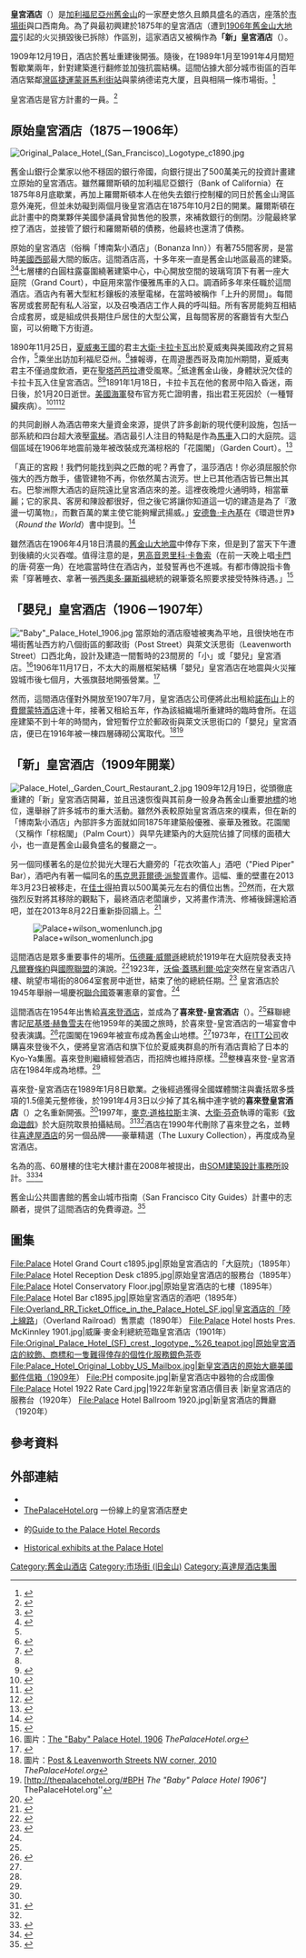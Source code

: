 {{Infobox hotel
| hotel_name         = 皇宮酒店<br>The Palace Hotel
| image              = Palace Hotel and Lotta's Fountain.jpg
| caption            = 舊金山[[市場街_(舊金山)|市場街]]的「新」皇宮酒店
| image_width        = 250px
| location           = {{USA}}
| year built         = 1909年
| address            = [[加利福尼亞州|加利福尼亞州]][[舊金山|舊金山]]<br>新蒙哥馬利街2號
| pushpin_map        = United States San Francisco Central
| pushpin_map_caption=Location in Central San Francisco
| latd               = 37.7884
| longd              = -122.4020
| coordinates        = {{coord|37.7884|-122.4020|type:landmark_region:US-CA|display=inline,title}}
| opening_date       = 1909年12月19日
| architect          = {{le|特羅布里奇和利文斯頓|Trowbridge & Livingston}}
| operator           = [[喜達屋酒店及度假酒店國際集團|喜達屋酒店及度假酒店]]
| owner              = {{le|Kyo-Ya酒店及渡假村|Kyo-Ya Hotels & Resorts}}
| number_of_rooms    = 553
| number_of_suites   = 34
| number_of_restaurants = 花園閣<ref>{{cite web|url=http://www.starwoodhotels.com/luxury/property/dining/attraction_detail.html?propertyID=373&attractionId=30431|title=旧金山皇宫豪华精选酒店 花园阁|website=starwoodhotels.com|publisher=[[喜達屋酒店及度假酒店國際集團|喜達屋酒店及度假村]]|accessdate=2015-04-06|archive-url=https://web.archive.org/web/20150412222238/http://www.starwoodhotels.com/luxury/property/dining/attraction_detail.html?propertyID=373&attractionId=30431|archive-date=2015-04-12|dead-url=yes}}</ref><br>（The Garden Court）<br>吹笛酒吧及燒烤<ref>{{cite web|url=http://www.starwoodhotels.com/luxury/property/dining/attraction_detail.html?propertyID=373&attractionId=30433|title=旧金山皇宫豪华精选酒店 吹笛酒吧|website=starwoodhotels.com|publisher=[[喜達屋酒店及度假酒店國際集團|喜達屋酒店及度假村]]|accessdate=2015-04-06|archive-url=https://web.archive.org/web/20150412215042/http://www.starwoodhotels.com/luxury/property/dining/attraction_detail.html?propertyID=373&attractionId=30433|archive-date=2015-04-12|dead-url=yes}}</ref><br>（Pied Piper Bar & Grill）<br>Kyo-ya
| floor_area         = {{convert|592000|sqft|abbr=off}}
| floors             = 9
| height             = {{convert|35|m|abbr=off}}
| website            = {{url|SFPalace.com}}<br>{{url|ThePalaceHotel.org}}（歷史）
| footnotes          = <ref>{{emporis|221779}}</ref><ref>{{structurae|s0021854}}</ref><ref>{{cite web | title=Palace Hotel Accommodations | url=http://www.sfpalace.com/Accommodations | publisher=The Palace Hotel | year=2010 | accessdate=2010-04-18 | deadurl=yes | archiveurl=https://web.archive.org/web/20100411072824/http://www.sfpalace.com/Accommodations | archivedate=2010年4月11日 | df= }}</ref>
{{designation list|embed=yes|designation1=SFDL|designation1_number=18|designation1_date=1969年<ref name=SFLandmark>{{cite web|title=City of San Francisco Designated Landmarks|publisher=City of San Francisco|url=http://www.sf-planning.org/Modules/ShowDocument.aspx?documentid=5081|accessdate=2012-10-21|archive-url=https://web.archive.org/web/20140325040805/http://sf-planning.org/Modules/ShowDocument.aspx?documentid=5081|archive-date=2014-03-25|dead-url=yes}}</ref>}}
}}

'''皇宮酒店'''（{{lang-en|The Palace Hotel}}）是[[加利福尼亞州|加利福尼亞州]][[舊金山|舊金山]]的一家歷史悠久且頗具盛名的酒店，座落於[[市場街_(舊金山)|市場街]]與{{le|新蒙哥馬利街|New Montgomery Street}}口西南角。為了與最初興建於1875年的皇宮酒店（遭到[[1906年舊金山大地震|1906年舊金山大地震]]引起的火災損毀後已拆除）作區別，這家酒店又被稱作為'''「新」皇宮酒店'''（{{lang-en|"New" Palace Hotel}}）。

1909年12月19日，酒店於舊址重建後開張。隨後，在1989年1月至1991年4月間短暫歇業兩年，針對建築進行翻修並加強抗震結構。這間佔據大部分城市街區的百年酒店緊鄰[[舊金山灣區捷運系統|灣區捷運]][[蒙哥馬利街站|蒙哥馬利街站]]與蒙纳德诺克大厦，且與{{le|羅塔噴泉|Lotta's Fountain}}相隔一條市場街。<ref>{{cite web|url=http://www.monadnocksf.com/history.htm|title=History of the Monadnock Building|website=Monadnocksf.com|accessdate=2014-01-28|archive-url=https://web.archive.org/web/20140209040451/http://www.monadnocksf.com/history.htm|archive-date=2014-02-09|dead-url=yes}}</ref>

皇宮酒店是{{le|美國歷史保存國民信託|National Trust for Historic Preservation}}官方計畫{{le|美國歷史酒店|Historic Hotels of America}}的一員。<ref name=hha>{{cite journal|title=Palace Hotel, a Historic Hotels of America member|url=http://www.historichotels.org/hotels-resorts/palace-hotel/|publisher=Historic Hotels of America|accessdate=2014-01-28|journal=|archive-date=2014-02-02|archive-url=https://web.archive.org/web/20140202205651/http://www.historichotels.org/hotels-resorts/palace-hotel/|dead-url=no}}</ref>

==原始皇宮酒店（1875－1906年）==

[[File:Original_Palace_Hotel_(San_Francisco)_Logotype_c1890.jpg|thumb]]
{{Multiple image
|align=left
|direction = vertical
|width = 250
|image1 = Palace Hotel 1887.jpg
|caption1 =1875年的皇宮酒店
|image2=Palace Hotel Fire April 18, 1906.jpg
|caption2=1906年火災
}}

舊金山銀行企業家{{le|威廉·查普曼·羅爾斯頓|William Chapman Ralston}}以他不穩固的銀行帝國，向銀行提出了500萬美元的投資計畫建立原始的皇宮酒店。雖然羅爾斯頓的加利福尼亞銀行（Bank of California）在1875年8月底歇業，再加上羅爾斯頓本人在他失去銀行控制權的同日於舊金山灣區意外淹死，但並未妨礙到兩個月後皇宮酒店在1875年10月2日的開業。羅爾斯頓在此計畫中的商業夥伴美國參議員{{le|威廉·沙龍|William Sharon}}曾拋售他的{{le|康斯塔克礦|Comstock Lode}}股票，來補救銀行的倒閉。沙龍最終掌控了酒店，並接管了銀行和羅爾斯頓的債務，他最終也還清了債務。

原始的皇宮酒店（俗稱「博南紮小酒店」（Bonanza Inn））有著755間客房，是當時[[美國西部|美國西部]]最大間的飯店。這間酒店高{{convert|120|ft}}，十多年來一直是舊金山地區最高的建築。<ref name="Richards2002">{{cite book|author=Rand Richards|title=Historic Walks in San Francisco: 18 Trails Through the City's Past|url=http://books.google.com/books?id=SMuQi_WnKyQC&pg=PA210|year=2002|publisher=Heritage House Publishers|isbn=978-1-879367-03-6|page=210|access-date=2015-04-06|archive-date=2016-05-09|archive-url=https://web.archive.org/web/20160509034914/https://books.google.com/books?id=SMuQi_WnKyQC&pg=PA210|dead-url=no}}</ref><ref name="Berger2011">{{cite book|author=Molly W. Berger|title=Hotel Dreams: Luxury, Technology, and Urban Ambition in America, 1829–1929|url=http://books.google.com/books?id=HvZnq3rWbbgC&pg=PT157|date=2011-06-01|publisher=JHU Press|isbn=978-1-4214-0184-3|page=148|quote=By any standard, the new Palace Hotel was huge. It stood 120 feet high, its seven stories towering over the city like an enormous fortress.|access-date=2015-04-06|archive-date=2016-06-03|archive-url=https://web.archive.org/web/20160603075825/https://books.google.com/books?id=HvZnq3rWbbgC&pg=PT157|dead-url=no}}</ref>七層樓的白圓柱露臺圍繞著建築中心，中心開放空間的玻璃穹頂下有著一座大庭院（Grand Court），中庭用來當作優雅馬車的入口。調酒師{{le|威廉·“雞尾酒”·布思比|William "Cocktail" Boothby}}多年來任職於這間酒店。酒店內有著大型紅杉鑲板的液壓電梯，在當時被稱作「上升的房間」。每間客房或套房配有私人浴室，以及召喚酒店工作人員的呼叫鈕。所有客房能夠互相結合成套房，或是組成供長期住戶居住的大型公寓，且每間客房的客廳皆有大型凸窗，可以俯瞰下方街道。

1890年11月25日，[[夏威夷王國|夏威夷王國]]的君主[[大衛·卡拉卡瓦|大衛·卡拉卡瓦]]出於夏威夷與美國政府之貿易合作，<ref name="Dando-Collins2014"/>乘坐{{le|查理斯頓號 (C-2)|USS Charleston (C-2)|查理斯頓號}}出訪加利福尼亞州。<ref>{{cite book|title=All about Hawaii: The Recognized Book of Authentic Information on Hawaii, Combined with Thrum's Hawaiian Annual and Standard Guide|url=https://books.google.com/books?id=WU4XAAAAYAAJ&pg=RA1-PA126|year=1890|publisher=Honolulu Star-Bulletin|page=1|access-date=2018-02-21|archive-date=2017-04-23|archive-url=https://web.archive.org/web/20170423150150/https://books.google.com/books?id=WU4XAAAAYAAJ&pg=RA1-PA126|dead-url=no}}</ref>據報導，在周遊墨西哥及南加州期間，夏威夷君主不僅過度飲酒，更在[[聖塔芭芭拉_(加利福尼亞州)|聖塔芭芭拉]]遭受風寒。<ref name="Kuykendall1967">{{cite book|author=Ralph S. Kuykendall|title=The Hawaiian Kingdom: 1874-1893, the Kalakaua dynasty|url=https://books.google.com/books?id=41gjgT5C0K8C&pg=PA472|year=1967|publisher=University of Hawaii Press|isbn=978-0-87022-433-1|page=472}}</ref>抵達舊金山後，身體狀況欠佳的卡拉卡瓦入住皇宮酒店。<ref name="Dando-Collins2014"/><ref name="Armstrong2013">{{cite book|author=William Armstrong|title=Around the World with a King|url=https://books.google.com/books?id=9xnRAgAAQBAJ&pg=PT22|date=13 December 2013|publisher=Tuttle Publishing|isbn=978-1-4629-1150-9|page=22}}</ref>1891年1月18日，卡拉卡瓦在他的套房中陷入昏迷，兩日後，於1月20日逝世。[[美國海軍|美國海軍]]發布官方死亡證明書，指出君王死因於{{le|布賴特氏病|Bright's disease}}（一種腎臟疾病）。<ref name="Dando-Collins2014">{{cite book|author=Stephen Dando-Collins|title=Taking Hawaii: How Thirteen Honolulu Businessmen Overthrew the Queen of Hawaii in 1893, With a Bluff|url=https://books.google.com/books?id=pmMkAwAAQBAJ&pg=PT38|date=2014-04-01|publisher=Open Road Media|isbn=978-1-4976-1429-1|page=38}}</ref><ref name="Vowell2011">{{cite book|author=Sarah Vowell|title=Unfamiliar Fishes|url=https://books.google.com/books?id=QRPXBXsU7UIC&pg=PT91|date=2011-03-22|publisher=Penguin Publishing Group|isbn=978-1-101-48645-0|page=91}}</ref><ref>{{cite news | author=[[Carl_Nolte|Carl Nolte]] | title=S.F.'s (New) Palace Hotel Celebrates a Century | url=http://www.sfgate.com/cgi-bin/article.cgi?f=/c/a/2009/08/22/MNB919BDP8.DTL | work=San Francisco Chronicle | date=2009-08-22 | accessdate=2010-04-18 | archive-date=2009-09-27 | archive-url=https://web.archive.org/web/20090927031314/http://www.sfgate.com/cgi-bin/article.cgi?f=%2Fc%2Fa%2F2009%2F08%2F22%2FMNB919BDP8.DTL | dead-url=no }}</ref>  

{{le|加利福尼亞銀行|Bank of California}}的共同創辦人{{le|威廉·羅爾斯頓|William Ralston}}為酒店帶來大量資金來源，提供了許多創新的現代便利設施，包括一部{{le|對講電話裝置|intercom}}系統和四台超大液壓[[電梯|電梯]]。酒店最引人注目的特點是作為[[馬車|馬車]]入口的大庭院。這個區域在1906年地震前幾年被改裝成充滿棕梠的「花園閣」（Garden Court）。<ref>{{cite web | author=Cooper, Bruce C. | title=A Brief Illustrated History of the Palace Hotel of San Francisco | url=http://thepalacehotel.org/#GC | work=ThePalaceHotel.org | accessdate=2015-04-04 | archive-date=2015-04-02 | archive-url=https://web.archive.org/web/20150402125945/http://thepalacehotel.org/#GC | dead-url=no }}</ref>

「真正的宮殿！我們何能找到與之匹敵的呢？再會了，溫莎酒店！你必須屈服於你強大的西方敵手，儘管建物不再，你依然萬古流芳。世上已其他酒店皆已無出其右。巴黎洲際大酒店的庭院遠比皇宮酒店來的差。這裡夜晚燈火通明時，相當華麗；它的家具、客房和陳設都很好，但之後它將讓你知道這一切的建造是為了『激盪一切萬物』，而數百萬的業主使它能夠耀武揚威。」[[安德魯·卡內基|安德魯·卡內基]]在《環遊世界》（''Round the World''）書中提到。<ref>{{cite book|url=http://www.gutenberg.org/cache/epub/6411/pg6411.html|author= Andrew Carnegie|title=''Round the World''|year=2005|publisher=Cosimo, Inc.|isbn=9781596055582}}</ref>

雖然酒店在1906年4月18日清晨的[[1906年舊金山大地震|舊金山大地震]]中倖存下來，但是到了當天下午遭到後續的火災吞噬。值得注意的是，[[男高音|男高音]][[恩里科·卡魯索|恩里科·卡魯索]]（在前一天晚上唱[[卡門|卡門]]的唐·荷塞一角）在地震當時住在酒店內，並發誓再也不進城。有都市傳說指卡魯索「穿著睡衣、拿著一張[[西奧多·羅斯福|西奧多·羅斯福]]總統的親筆簽名照要求接受特殊待遇。」<ref>{{cite book|url=https://books.google.co.uk/books?id=UpIusDtpbVsC&pg=PA157&lpg=PA157&dq=Theodore+Roosevelt+Enrico+Caruso+Palace+Hotel&source=bl&ots=xl7JPLXx6i&sig=5X9MRwqZ5SKrxlHO5c2aoj7I-N0&hl=zh-TW&sa=X&ei=_S8iVbLkE8Hk8AXjx4HwCA&ved=0CEYQ6AEwBQ#v=onepage&q=Theodore%20Roosevelt%20Enrico%20Caruso%20Palace%20Hotel&f=false|author=Ethan Mordden|title=''Opera Anecdotes''|page=157|year=1988|publisher=Oxford University Press|isbn=9780195056617|access-date=2015-04-06|archive-date=2015-04-21|archive-url=https://web.archive.org/web/20150421220443/https://books.google.co.uk/books?id=UpIusDtpbVsC&pg=PA157&lpg=PA157&dq=Theodore+Roosevelt+Enrico+Caruso+Palace+Hotel&source=bl&ots=xl7JPLXx6i&sig=5X9MRwqZ5SKrxlHO5c2aoj7I-N0&hl=zh-TW&sa=X&ei=_S8iVbLkE8Hk8AXjx4HwCA&ved=0CEYQ6AEwBQ#v=onepage&q=Theodore%20Roosevelt%20Enrico%20Caruso%20Palace%20Hotel&f=false|dead-url=no}}</ref>

==「嬰兒」皇宮酒店（1906－1907年）==
[[File:"Baby"_Palace_Hotel_1906.jpg|thumb]]
當原始的酒店廢墟被夷為平地，且很快地在市場街舊址西方約八個街區的郵政街（Post Street）與萊文沃思街（Leavenworth Street）口西北角，設計及建造一間暫時的23間房的「小」或「嬰兒」皇宮酒店。<ref>圖片：[http://thepalacehotel.org/#BPH1906 The "Baby" Palace Hotel, 1906] {{Wayback|url=http://thepalacehotel.org/#BPH1906 |date=20150402125945 }} ''ThePalaceHotel.org''</ref>1906年11月17日，不太大的兩層框架結構「嬰兒」皇宮酒店在地震與火災摧毀城市後七個月，大張旗鼓地開張營業。<ref>{{cite web|url=http://thepalacehotel.org/#SFC|title=Doors Of Palace Thrown Open|publisher=San Francisco CALL|date=1906-11-18|page=35|accessdate=2015-04-06|archive-date=2015-04-02|archive-url=https://web.archive.org/web/20150402125945/http://thepalacehotel.org/#SFC|dead-url=no}}</ref>

然而，這間酒店僅對外開放至1907年7月，皇宮酒店公司便將此出租給[[諾布山|諾布山]]上的[[舊金山費爾蒙特酒店|費爾蒙特酒店]]達十年，接著又租給{{le|奧林匹克俱樂部|The Olympic Club}}五年，作為該組織場所重建時的臨時會所。在這座建築不到十年的時間內，曾短暫佇立於郵政街與萊文沃思街口的「嬰兒」皇宮酒店，便已在1916年被一棟四層磚砌公寓取代。<ref>圖片：[http://thepalacehotel.org/#PL2010 Post & Leavenworth Streets NW corner, 2010] {{Wayback|url=http://thepalacehotel.org/#PL2010 |date=20150402125945 }} ''ThePalaceHotel.org''</ref><ref>[http://thepalacehotel.org/#BPH ''The "Baby" Palace Hotel 1906"] {{Wayback|url=http://thepalacehotel.org/#BPH |date=20150402125945 }} ''ThePalaceHotel.org''</ref>

==「新」皇宮酒店（1909年開業）==
[[File:Palace_Hotel,_Garden_Court_Restaurant_2.jpg|thumb]]
1909年12月19日，從頭徹底重建的「新」皇宮酒店開幕，並且迅速恢復與其前身一般身為舊金山重要[[地標|地標]]的地位，還舉辦了許多城市的重大活動。雖然外表較原始皇宮酒店來的樸素，但在新的「博南紮小酒店」內部許多方面就如同1875年建築般優雅、豪華及雅致。花園閣（又稱作「棕梠閣」（Palm Court））與早先建築內的大庭院佔據了同樣的面積大小，也一直是舊金山最負盛名的餐廳之一。

另一個同樣著名的是位於拋光大理石大廳旁的「花衣吹笛人」酒吧（"Pied Piper" Bar），酒吧內有著一幅同名的[[馬克思菲爾德·派黎胥|馬克思菲爾德·派黎胥]]畫作。這幅{{convert|16|by|6|ft|sing=on}}、重{{convert|250|lb|kg|sing=on}}的壁畫在2013年3月23日被移走，在[[佳士得|佳士得]]拍賣以500萬美元左右的價位出售。<ref>{{cite news|last=Nolte|first=Carl|url=http://www.sfgate.com/bayarea/article/Palace-Hotel-removes-cultural-treasure-4377716.php|title=Palace Hotel removes 'cultural treasure'|publisher=SFGate|date=2013-03-22|accessdate=2015-04-06|archive-date=2015-03-21|archive-url=https://web.archive.org/web/20150321055857/http://www.sfgate.com/bayarea/article/Palace-Hotel-removes-cultural-treasure-4377716.php|dead-url=no}}</ref>然而，在大眾強烈反對將其移除的觀點下，最終酒店老闆讓步，又將畫作清洗、修補後歸還給酒吧，並在2013年8月22日重新掛回牆上。<ref>{{cite news|last=Nolte|first=Carl|url=http://www.sfgate.com/bayarea/article/Restored-Pied-Piper-returns-to-namesake-bar-4754251.php|title=Restored Pied Piper returns to namesake bar|publisher=SFGate|date=2013-08-23|accessdate=2015-04-06|archive-date=2015-03-26|archive-url=https://web.archive.org/web/20150326161054/http://www.sfgate.com/bayarea/article/Restored-Pied-Piper-returns-to-namesake-bar-4754251.php|dead-url=no}}</ref> 

[[File:Palace+wilson_womenlunch.jpg|thumb]]

這間酒店是眾多重要事件的場所。[[伍德羅·威爾遜|伍德羅·威爾遜]]總統於1919年在大庭院發表支持[[凡爾賽條約|凡爾賽條約]]與[[國際聯盟|國際聯盟]]的演說。<ref name="events">{{cite book|author=Richard Harned|url=http://www.sfgate.com/bayarea/article/Restored-Pied-Piper-returns-to-namesake-bar-4754251.php|title=The Palace Hotel|publisher=Arcadia Publishing|pages=|year=2009|isbn=9780738559698|access-date=2015-04-06|archive-date=2015-03-26|archive-url=https://web.archive.org/web/20150326161054/http://www.sfgate.com/bayarea/article/Restored-Pied-Piper-returns-to-namesake-bar-4754251.php|dead-url=no}}</ref>{{rp|57–58}}1923年，[[沃倫·蓋瑪利爾·哈定|沃倫·蓋瑪利爾·哈定]]突然在皇宮酒店八樓、眺望市場街的8064室套房中逝世，結束了他的總統任期。<ref>{{cite news|last=Ziv|first=Stav|url=http://www.sfgate.com/entertainment/article/President-Harding-s-mysterious-S-F-death-4097303.php|title=President Harding's mysterious S.F. death|publisher=SFGate|date=2012-12-09|accessdate=2015-04-06|archive-date=2015-03-31|archive-url=https://web.archive.org/web/20150331024045/http://www.sfgate.com/entertainment/article/President-Harding-s-mysterious-S-F-death-4097303.php|dead-url=no}}</ref> 皇宮酒店於1945年舉辦一場慶祝[[聯合國|聯合國]]簽署憲章的宴會。<ref name="events"/>{{rp|59}}

這間酒店在1954年出售給[[喜來登酒店|喜來登酒店]]，並成為了'''喜來登-皇宮酒店'''（{{lang|en|Sheraton-Palace Hotel}}）。<ref name=hha/>蘇聯總書記[[尼基塔·赫魯雪夫|尼基塔·赫魯雪夫]]在他1959年的美國之旅時，於喜來登-皇宮酒店的一場宴會中發表演講。<ref>{{cite web|url=https://archive.org/details/6024_San_Francisco_Mayor_George_Christopher_and_Nikita_Khrushchev_01_49_51_04|title=[San Francisco Mayor George Christopher and Nikita Khrushchev] (1959 - 1960 ca) |work=Internet Archive|accessdate=2015-04-06}}</ref>花園閣在1969年被宣布成為舊金山地標。<ref name=hha/>1973年，在[[ITT公司|ITT公司]]收購喜來登後不久，便將皇宮酒店和旗下位於夏威夷群島的所有酒店賣給了日本的Kyo-Ya集團。喜來登則繼續經營酒店，而招牌也維持原樣。<ref name=hha/>整棟喜來登-皇宮酒店在1984年成為地標。<ref name=hha/>

喜來登-皇宮酒店在1989年1月8日歇業。之後經過獲得全國媒體關注與囊括眾多獎項的1.5億美元整修後，於1991年4月3日以少掉了其名稱中連字號的'''喜來登皇宮酒店'''（{{lang|en|Sheraton Palace Hotel}}）之名重新開張。<ref name=hha/>1997年，[[麥克·道格拉斯|麥克·道格拉斯]]主演、[[大衛·芬奇|大衛·芬奇]]執導的電影《[[致命遊戲|致命遊戲]]》於大庭院取景拍攝結局。<ref>{{cite web| title=Film locations for The Game (1997)| url=http://www.movie-locations.com/movies/g/game.html#palace| work=movie-locations.com| accessdate=2015-04-06| archive-url=https://web.archive.org/web/20160510104416/http://www.movie-locations.com/movies/g/game.html#palace| archive-date=2016-05-10| dead-url=yes}}</ref><ref name="events"/>{{rp|99}}酒店在1990年代刪除了喜來登之名，並轉往[[喜達屋酒店|喜達屋酒店]]的另一個品牌——豪華精選（The Luxury Collection），再度成為皇宮酒店。

名為{{le|皇宮酒店住宅大樓|Palace Hotel Residential Tower}}的高{{convert|204|to|207|m|abbr=off}}、60層樓的住宅大樓計畫在2008年被提出，由[[SOM建築設計事務所|SOM建築設計事務所]]設計。<ref>{{cite news |url=http://www.bizjournals.com/sanfrancisco/stories/2006/11/20/story1.html?page=all |title=Palace uprising: 60-story condo tower |author=Dineen, J.K. |work=San Francisco Business Times |date=2006-11-19 |accessdate=2013-02-24 |archive-date=2014-10-24 |archive-url=https://web.archive.org/web/20141024125737/http://www.bizjournals.com/sanfrancisco/stories/2006/11/20/story1.html?page=all |dead-url=no }}</ref><ref>{{cite news | author=John King | title=Life on the Ground Key to New High-Rise Area | url=http://www.sfgate.com/cgi-bin/article.cgi?f=/c/a/2008/05/02/BAG110F7TL.DTL | work=The San Francisco Chronicle | date=2008-05-02 | accessdate=2010-04-15 | archive-date=2008-06-03 | archive-url=https://web.archive.org/web/20080603071725/http://www.sfgate.com/cgi-bin/article.cgi?f=%2Fc%2Fa%2F2008%2F05%2F02%2FBAG110F7TL.DTL | dead-url=no }}</ref>

舊金山公共圖書館的舊金山城市指南（San Francisco City Guides）計畫中的志願者，提供了這間酒店的免費導遊。<ref>{{cite web | author= | title=Palace Hotel Tour | url=http://sfcityguides.org/desc.html?tour=61 | work=San Francisco City Guides | year=2010 | accessdate=2010-11-19 | archive-url=https://web.archive.org/web/20101129202309/http://sfcityguides.org/desc.html?tour=61 | archive-date=2010-11-29 | dead-url=yes }}</ref>

==圖集==
<gallery>
File:Palace Hotel Grand Court c1895.jpg|原始皇宮酒店的「大庭院」（1895年）
File:Palace Hotel Reception Desk c1895.jpg|原始皇宮酒店的服務台（1895年）
File:Palace Hotel Conservatory Floor.jpg|原始皇宮酒店的七樓（1895年）
File:Palace Hotel Bar c1895.jpg|原始皇宮酒店的酒吧（1895年）
File:Overland_RR_Ticket_Office_in_the_Palace_Hotel_SF.jpg|皇宮酒店的「陸上線路」（Overland Railroad）售票處（1890年）
File:Palace Hotel hosts Pres. McKinnley 1901.jpg|威廉·麥金利總統蒞臨皇宮酒店（1901年）
File:Original_Palace_Hotel_(SF)_crest,_logotype,_%26_teapot.jpg|原始皇宮酒店的紋飾、商標和一隻難得倖存的個性化服務銀色茶壺
File:Palace_Hotel_Original_Lobby_US_Mailbox.jpg|新皇宮酒店的原始大廳美國郵件信箱（1909年）
File:PH composite.jpg|新皇宮酒店中器物的合成圖像
File:Palace Hotel 1922 Rate Card.jpg|1922年新皇宮酒店價目表
|新皇宮酒店的服務台（1920年）
File:Palace Hotel Ballroom 1920.jpg|新皇宮酒店的舞廳（1920年）
</gallery>

==參考資料==
{{Reflist|2}}

==外部連結==
{{Commons category|Palace Hotel, San Francisco}}
* {{official|http://www.sfpalace.com/}}
* [http://ThePalaceHotel.org ThePalaceHotel.org] {{Wayback|url=http://thepalacehotel.org/ |date=20150402125945 }} 一份線上的皇宮酒店歷史
* {{le|班克羅夫特圖書館|The Bancroft Library}}的[http://www.oac.cdlib.org/findaid/ark:/13030/kt4j49q91n/ Guide to the Palace Hotel Records] {{Wayback|url=http://www.oac.cdlib.org/findaid/ark:/13030/kt4j49q91n/ |date=20150905205355 }}
* [http://businessimagegroup.com/Hotels_Palace.html Historical exhibits at the Palace Hotel] {{Wayback|url=http://businessimagegroup.com/Hotels_Palace.html |date=20060819060432 }}

[[Category:舊金山酒店|Category:舊金山酒店]]
[[Category:市场街_(旧金山)|Category:市场街 (旧金山)]]
[[Category:喜達屋酒店集團|Category:喜達屋酒店集團]]